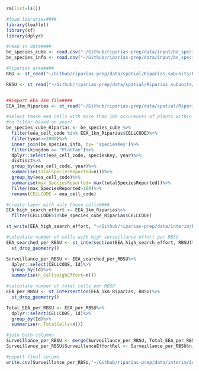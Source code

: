 ```r
rm(list=ls())

#load libraries####
library(leaflet)
library(sf)
library(dplyr)

#read in data####
be_species_cube <- read.csv("~/Github/riparias-prep/data/input/be_species_cube.csv")
be_species_info <- read.csv("~/Github/riparias-prep/data/input/be_species_info.csv")

#Riparias area####
RBU <- st_read("~/Github/riparias-prep/data/spatial/Riparias_subunits/RBU_RIPARIAS_12_02_2021.geojson")

RBSU <- st_read("~/Github/riparias-prep/data/spatial/Riparias_subunits/RBSU_RIPARIAS_12_02_2021.geojson")


##import EEA 1km file####
EEA_1km_Riparias <- st_read("~/Github/riparias-prep/data/spatial/Riparias_subunits/EEA_1km_Riparias.geojson")

#select those eea cells with more than 100 occurences of plants within Riparias area
#no filter based on year?
be_species_cube_Riparias <- be_species_cube %>%
  filter(eea_cell_code %in% EEA_1km_Riparias$CELLCODE)%>%
  filter(year>=2000)%>%
  inner_join(be_species_info, by= 'speciesKey')%>%
  filter(kingdom == "Plantae")%>%
  dplyr::select(eea_cell_code, speciesKey, year)%>%
  distinct%>%
  group_by(eea_cell_code, year)%>%
  summarise(totalSpeciesReported=n())%>%
  group_by(eea_cell_code)%>%
  summarise(max_SpeciesReported= max(totalSpeciesReported))%>%
  filter(max_SpeciesReported>100)%>%
  rename(CELLCODE = eea_cell_code)

#create layer with only these cells####
EEA_high_search_effort <- EEA_1km_Riparias%>%
  filter(CELLCODE%in%be_species_cube_Riparias$CELLCODE)

st_write(EEA_high_search_effort, "~/Github/riparias-prep/data/interim/EEA_high_search_effort.geojson")

#calculate number of cells with high surveillance effort per RBSU
EEA_searched_per_RBSU <- st_intersection(EEA_high_search_effort, RBSU)%>%
  st_drop_geometry()

Surveillance_per_RBSU <- EEA_searched_per_RBSU%>%
  dplyr::select(CELLCODE, Id)%>%
  group_by(Id)%>%
  summarise(n_CellsHighEffort=n())

#calculate number of total cells per RBSU
EEA_per_RBSU <- st_intersection(EEA_1km_Riparias, RBSU)%>%
  st_drop_geometry()

Total_EEA_per_RBSU <- EEA_per_RBSU%>%
  dplyr::select(CELLCODE, Id)%>%
  group_by(Id)%>%
  summarise(n_TotalCells=n())

#join both columns
Surveillance_per_RBSU <- merge(Surveillance_per_RBSU, Total_EEA_per_RBSU, by= 'Id')
Surveillance_per_RBSU$SurveillanceEffortRel <- Surveillance_per_RBSU$n_CellsHighEffort/Surveillance_per_RBSU$n_TotalCells

#export final column
write.csv(Surveillance_per_RBSU,"~/Github/riparias-prep/data/interim/Surveillance_effort.csv", row.names=FALSE)

```

  